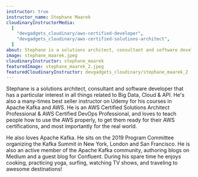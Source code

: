 ```yaml
---
instructor: true
instructor_name: Stephane Maarek
cloudinaryInstructorMedia:
  [
    "devgadgets_cloudinary/aws-certified-developer",
    "devgadgets_cloudinary/aws-certified-solutions-architect",
  ]
about: Stephane is a solutions architect, consultant and software developer that has a particular interest in all things related to Big Data, Cloud & API. He's also a many-times best seller instructor on Udemy for his courses in Apache Kafka and AWS. He is an AWS Certified Solutions Architect Professional & AWS Certified DevOps Professional, and loves to teach people how to use the AWS properly, to get them ready for their AWS certifications, and most importantly for the real world. He also loves Apache Kafka. He sits on the 2019 Program Committee organizing the Kafka Summit in New York, London and San Francisco. He is also an active member of the Apache Kafka community, authoring blogs on Medium and a guest blog for Confluent. During his spare time he enjoys cooking, practicing yoga, surfing, watching TV shows, and traveling to awesome destinations!
image: stephane_maarek.jpeg
cloudinaryInstructor: stephane_maarek
featuredImage: stephane_maarek_2.jpeg
featuredCloudinaryInstructor: devgadgets_cloudinary/stephane_maarek_2
---
```


<div className="prose text-gray-500 mx-auto lg:max-w-lg lg:row-start-1 lg:col-start-1">
  <p>
    Stephane is a solutions architect, consultant and software developer that
    has a particular interest in all things related to Big Data, Cloud & API.
    He's also a many-times best seller instructor on Udemy for his courses in
    Apache Kafka and AWS. He is an AWS Certified Solutions Architect
    Professional & AWS Certified DevOps Professional, and loves to teach people
    how to use the AWS properly, to get them ready for their AWS certifications,
    and most importantly for the real world.
  </p>
  <p>
    He also loves Apache Kafka. He sits on the 2019 Program Committee organizing
    the Kafka Summit in New York, London and San Francisco. He is also an active
    member of the Apache Kafka community, authoring blogs on Medium and a guest
    blog for Confluent. During his spare time he enjoys cooking, practicing
    yoga, surfing, watching TV shows, and traveling to awesome destinations!
  </p>
</div>
